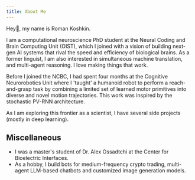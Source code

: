 ---
title: About Me
---

Hey👋, my name is Roman Koshkin.

I am a computational neuroscience PhD student at the <Link href="/about#projects" className="transition-color duration-300 hover:text-gray-600 dark:hover:text-gray-200"> Neural Coding and Brain Computing Unit</Link> (OIST), which I joined with a vision of building next-gen AI systems that rival the speed and efficiency of biological brains. As a former linguist, I am also interested in simultaneous machine translation, and multi-agent reasoning. I love making things that work.

Before I joined the NCBC, I had spent four months at the Cognitive Neurorobotics Unit where I 'taught' a humanoid robot to perform a reach-and-grasp task by combining a limited set of learned motor primitives into diverse and novel motion trajectories. This work was inspired by the stochastic PV-RNN architecture.

As I am exploring this frontier as a scientist, I have several side projects (mostly in deep learning).

## Miscellaneous

 - I was a master's student of Dr. Alex Ossadtchi at the Center for Bioelectric Interfaces.
 - As a hobby, I build bots for medium-frequency crypto trading, multi-agent LLM-based chatbots and customized image generation models.
